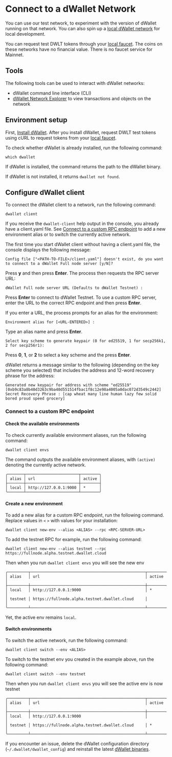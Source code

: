 
# Connect to a dWallet Network
You can use our test network, to experiment with the version of dWallet running on that network. You can also spin up a [local dWallet network](./local-network.mdx) for local development.

You can request test DWLT tokens through your [local faucet](./local-network.mdx#use-the-local-faucet). The coins on these networks have no financial value. There is no faucet service for Mainnet.

## Tools

The following tools can be used to interact with dWallet networks:

 * dWallet command line interface (CLI)
 * [dWallet Network Explorer](https://github.com/dwallet-labs/dwallet-network/blob/main/apps/explorer/README.md#sui-explorer) to view transactions and objects on the network

## Environment setup

First, [Install dWallet](./install-dwallet.mdx#install-dwallet-binaries-from-source).
After you install dWallet, request DWLT test tokens using cURL to request tokens from your [local faucet](./local-network.mdx#use-the-local-faucet).

To check whether dWallet is already installed, run the following command:

```shell
which dwallet
```

If dWallet is installed, the command returns the path to the dWallet binary.

If dWallet is not installed, it returns `dwallet not found`.

## Configure dWallet client

To connect the dWallet client to a network, run the following command:

```shell
dwallet client
```

If you receive the `dwallet-client` help output in the console, you already have a client.yaml file. See [Connect to a custom RPC endpoint](#connect-to-a-custom-rpc-endpoint) to add a new environment alias or to switch the currently active network.

The first time you start dWallet client without having a client.yaml file, the console displays the following message:

```
Config file ["<PATH-TO-FILE>/client.yaml"] doesn't exist, do you want to connect to a dWallet Full node server [y/N]?
```

Press **y** and then press **Enter**. The process then requests the RPC server URL:

```
dWallet Full node server URL (Defaults to dWallet Testnet) :
```

Press **Enter** to connect to dWallet Testnet. To use a custom RPC server, enter the URL to the correct RPC endpoint and then press **Enter**.

If you enter a URL, the process prompts for an alias for the environment:

```
Environment alias for [<URL-ENTERED>] :
```
Type an alias name and press **Enter**.

```
Select key scheme to generate keypair (0 for ed25519, 1 for secp256k1, 2 for secp256r1):
```

Press **0**, **1**, or **2** to select a key scheme and the press **Enter**.

dWallet returns a message similar to the following (depending on the key scheme you selected) that includes the address and 12-word recovery phrase for the address:

```
Generated new keypair for address with scheme "ed25519" [0xb9c83a8b40d3263c9ba40d551514fbac1f8c12e98a4005a0dac072d3549c2442]
Secret Recovery Phrase : [cap wheat many line human lazy few solid bored proud speed grocery]
```

### Connect to a custom RPC endpoint

#### Check the available environments

To check currently available environment aliases, run the following command:

```sh
dwallet client envs
```

The command outputs the available environment aliases, with `(active)` denoting the currently active network.
```shell
╭───────┬───────────────────────┬────────╮
│ alias │ url                   │ active │
├───────┼───────────────────────┼────────┤
│ local │ http://127.0.0.1:9000 │ *      │
╰───────┴───────────────────────┴────────╯
```

#### Create a new environment

To add a new alias for a custom RPC endpoint, run the following command. Replace values in `<` `>` with values for your installation:

```shell
dwallet client new-env --alias <ALIAS> --rpc <RPC-SERVER-URL>
```

To add the testnet RPC for example, run the following command:
```shell
dwallet client new-env --alias testnet --rpc https://fullnode.alpha.testnet.dwallet.cloud
```

Then when you run ```dwallet client envs``` you will see the new env
```shell
╭─────────┬──────────────────────────────────────────────────┬────────╮
│ alias   │ url                                              │ active │
├─────────┼──────────────────────────────────────────────────┼────────┤
│ local   │ http://127.0.0.1:9000                            │ *      │
│ testnet │ https://fullnode.alpha.testnet.dwallet.cloud     │        │
╰─────────┴──────────────────────────────────────────────────┴────────╯
```
Yet, the active env remains `local`.

#### Switch environments

To switch the active network, run the following command:

```shell
dwallet client switch --env <ALIAS>
```

To switch to the testnet env you created in the example above, run the following command:
```shell
dwallet client switch --env testnet
```

Then when you run ```dwallet client envs``` you will see the active env is now testnet
```shell
╭─────────┬──────────────────────────────────────────────────┬────────╮
│ alias   │ url                                              │ active │
├─────────┼──────────────────────────────────────────────────┼────────┤
│ local   │ http://127.0.0.1:9000                            │        │
│ testnet │ https://fullnode.alpha.testnet.dwallet.cloud     │ *      │
╰─────────┴──────────────────────────────────────────────────┴────────╯
```

If you encounter an issue, delete the dWallet configuration directory (`~/.dwallet/dwallet_config`) and reinstall the latest [dWallet binaries](./install-dwallet.mdx#install-dwallet-binaries-from-source).
